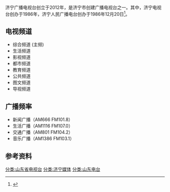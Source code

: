 {{expand|time=2014-12-18T02:07:20+00:00}}
{{refimprove|time=2014-12-18T02:07:20+00:00}}
{{電視網資訊
| 電視網名稱     = 济宁广播电视台
| 類型           = [[有線電視|有線電視]]、[[无线电视|无线电视]]、[[广播|广播]]
| 開播日期       = 1986年（电视台）<br/>1986年12月20日（广播电台）
| 國家           = {{PRC}}
| 可收視地區     = [[山东省|山东省]][[济宁市|济宁市]]
| 創立日期       = 2012年
| 旗下類比頻道   = 新闻综合频道、生活频道<br/>影视频道、都市频道<br/>党建频道
| 旗下廣播頻率   = 新闻广播、生活广播<br/>交通广播、音乐广播
| 官方網站       = http://www.jnnews.tv/
|}}
济宁广播电视台创立于2012年，是济宁市创建广播电视台之一。其中，济宁电视台创办于1986年，济宁人民广播电台创办于1986年12月20日<ref>{{Cite web |url=http://www.iqilu.com/html/zt/other/guapai/lianmeng/2011/1107/594245.html |title=山东网络电视台17地市台联盟-济宁电视台简介 |date=2011-11-07 |publisher=齐鲁网 |accessdate=2014-12-18 |archive-date=2016-03-04 |archive-url=https://web.archive.org/web/20160304115303/http://www.iqilu.com/html/zt/other/guapai/lianmeng/2011/1107/594245.html |dead-url=no }}</ref>。

==电视频道==
*综合频道 (主频)
*生活频道
*影视频道
*都市频道
*教育频道
*公共频道
*图文频道
*导视频道

==广播频率==
*新闻广播（AM666 FM101.8）
*生活广播（AM1116 FM107.0）
*交通广播（AM801 FM104.2）
*音乐广播（AM1386 FM103.1）
==参考资料==
{{reflist}}
[[分类:山东省电视台|分类:山东省电视台]]
[[分类:济宁媒体|分类:济宁媒体]]
[[分类:山东电台|分类:山东电台]]